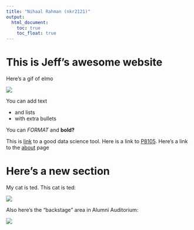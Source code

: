 ```yaml
---
title: "Nihaal Rahman (nkr2121)"
output: 
  html_document:
    toc: true
    toc_float: true
---
```


# This is Jeff's awesome website

Here's a gif of elmo

![](https://media.giphy.com/media/drXGoW1iudhKw/giphy.gif)


You can add text 

* and lists
* with extra bullets 

You can *FORMAT* and **bold?**


This is [link](https://www.google.com/) to a good data science tool. Here is a link to [P8105](https://p8105.com/index.html). Here's a link to the [about](about.html) page


# Here's a new section

My cat is ted. This cat is ted:

![](images/ted.jpg)


Also here's the "backstage" area in Alumni Auditorium:

![](images/backstage.jpg)
